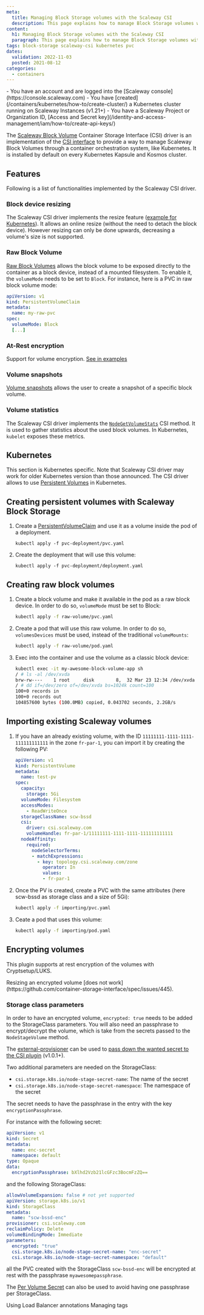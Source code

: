 ```yaml
---
meta:
  title: Managing Block Storage volumes with the Scaleway CSI
  description: This page explains how to manage Block Storage volumes with the Scaleway CSI.
content:
  h1: Managing Block Storage volumes with the Scaleway CSI
  paragraph: This page explains how to manage Block Storage volumes with the Scaleway CSI.
tags: block-storage scaleway-csi kubernetes pvc 
dates:
  validation: 2022-11-03
  posted: 2021-08-12
categories:
  - containers
---
```


<Macro id="iam-requirements" />

<Message type="requirement">
  - You have an account and are logged into the [Scaleway console](https://console.scaleway.com)
  - You have [created](/containers/kubernetes/how-to/create-cluster/) a Kubernetes cluster running on Scaleway Instances (v1.21+)
  - You have a Scaleway Project or Organization ID, [Access and Secret key](/identity-and-access-management/iam/how-to/create-api-keys/)
</Message>


The [Scaleway Block Volume](https://www.scaleway.com/en/block-storage/) Container Storage Interface (CSI) driver is an implementation of the [CSI interface](https://github.com/container-storage-interface/spec/blob/master/spec.md) to provide a way to manage Scaleway Block Volumes through a container orchestration system, like Kubernetes. It is installed by default on every Kubernetes Kapsule and Kosmos cluster.


## Features

Following is a list of functionalities implemented by the Scaleway CSI driver.

### Block device resizing

The Scaleway CSI driver implements the resize feature ([example for Kubernetes](https://kubernetes.io/blog/2018/07/12/resizing-persistent-volumes-using-kubernetes/)). It allows an online resize (without the need to detach the block device). However resizing can only be done upwards, decreasing a volume's size is not supported.

### Raw Block Volume

[Raw Block Volumes](https://kubernetes.io/blog/2019/03/07/raw-block-volume-support-to-beta/) allows the block volume to be exposed directly to the container as a block device, instead of a mounted filesystem. To enable it, the `volumeMode` needs to be set to `Block`. For instance, here is a PVC in raw block volume mode:

```yaml
apiVersion: v1
kind: PersistentVolumeClaim
metadata:
  name: my-raw-pvc
spec:
  volumeMode: Block
  [...]
```

### At-Rest encryption

Support for volume encryption. [See in examples](https://github.com/scaleway/scaleway-csi/tree/master/examples/kubernetes/#encrypting-volumes)

### Volume snapshots

[Volume snapshots](https://kubernetes.io/docs/concepts/storage/volume-snapshots/) allows the user to create a snapshot of a specific block volume. 

### Volume statistics

The Scaleway CSI driver implements the [`NodeGetVolumeStats`](https://github.com/container-storage-interface/spec/blob/master/spec.md/#nodegetvolumestats) CSI method. It is used to gather statistics about the used block volumes. In Kubernetes, `kubelet` exposes these metrics.

## Kubernetes

This section is Kubernetes specific. Note that Scaleway CSI driver may work for older Kubernetes version than those announced.
The CSI driver allows to use [Persistent Volumes](https://kubernetes.io/docs/concepts/storage/persistent-volumes/) in Kubernetes.

## Creating persistent volumes with Scaleway Block Storage 

1. Create a [PersistentVolumeClaim](https://kubernetes.io/docs/concepts/storage/persistent-volumes/) and use it as a volume inside the pod of a deployment.
    ```
    kubectl apply -f pvc-deployment/pvc.yaml
    ```
2. Create the deployment that will use this volume:
    ```
    kubectl apply -f pvc-deployment/deployment.yaml
    ```

## Creating raw block volumes 

1. Create a block volume and make it available in the pod as a raw block device. In order to do so, `volumeMode` must be set to Block:
    ```bash
    kubectl apply -f raw-volume/pvc.yaml
    ```
2. Create a pod that will use this raw volume. In order to do so, `volumesDevices` must be used, instead of the traditional `volumeMounts`:
    ```bash
    kubectl apply -f raw-volume/pod.yaml
    ```
3. Exec into the container and use the volume as a classic block device:
    ```bash
    kubectl exec -it my-awesome-block-volume-app sh
    / # ls -al /dev/xvda
    brw-rw----    1 root     disk        8,  32 Mar 23 12:34 /dev/xvda
    / # dd if=/dev/zero of=/dev/xvda bs=1024k count=100
    100+0 records in
    100+0 records out
    104857600 bytes (100.0MB) copied, 0.043702 seconds, 2.2GB/s
    ```

## Importing existing Scaleway volumes

1. If you have an already existing volume, with the ID `11111111-1111-1111-111111111111` in the zone `fr-par-1`, you can import it by creating the following PV:
    ```yaml
    apiVersion: v1
    kind: PersistentVolume
    metadata:
      name: test-pv
    spec:
      capacity:
        storage: 5Gi
      volumeMode: Filesystem
      accessModes:
        - ReadWriteOnce
      storageClassName: scw-bssd
      csi:
        driver: csi.scaleway.com
        volumeHandle: fr-par-1/11111111-1111-1111-111111111111
      nodeAffinity:
        required:
          nodeSelectorTerms:
          - matchExpressions:
            - key: topology.csi.scaleway.com/zone
              operator: In
              values:
              - fr-par-1
    ```
2. Once the PV is created, create a PVC with the same attributes (here scw-bssd as storage class and a size of 5Gi):
    ```bash
    kubectl apply -f importing/pvc.yaml
    ```
3. Ceate a pod that uses this volume:
    ```bash
    kubectl apply -f importing/pod.yaml
    ```

## Encrypting volumes 

This plugin supports at rest encryption of the volumes with Cryptsetup/LUKS.

<Message type="note">
  Resizing an encrypted volume [does not work](https://github.com/container-storage-interface/spec/issues/445).
</Message>

### Storage class parameters

In order to have an encrypted volume, `encrypted: true` needs to be added to the StorageClass parameters.
You will also need an passphrase to encrypt/decrypt the volume, which is take from the secrets passed to the `NodeStageVolume` method.

The [external-provisioner](https://github.com/kubernetes-csi/external-provisioner) can be used to [pass down the wanted secret to the CSI plugin](https://kubernetes-csi.github.io/docs/secrets-and-credentials-storage-class.html) (v1.0.1+).

Two additional parameters are needed on the StorageClass:
- `csi.storage.k8s.io/node-stage-secret-name`: The name of the secret
- `csi.storage.k8s.io/node-stage-secret-namespace`: The namespace of the secret

The secret needs to have the passphrase in the entry with the key `encryptionPassphrase`.

For instance with the following secret:
```yaml
apiVersion: v1
kind: Secret
metadata:
  name: enc-secret
  namespace: default
type: Opaque
data:
  encryptionPassphrase: bXlhd2Vzb21lcGFzc3BocmFzZQ==
```

and the following StorageClass:
```yaml
allowVolumeExpansion: false # not yet supported
apiVersion: storage.k8s.io/v1
kind: StorageClass
metadata:
  name: "scw-bssd-enc"
provisioner: csi.scaleway.com
reclaimPolicy: Delete
volumeBindingMode: Immediate
parameters:
  encrypted: "true"
  csi.storage.k8s.io/node-stage-secret-name: "enc-secret"
  csi.storage.k8s.io/node-stage-secret-namespace: "default"
```

all the PVC created with the StorageClass `scw-bssd-enc` will be encrypted at rest with the passphrase `myawesomepassphrase`.

The [Per Volume Secret](https://kubernetes-csi.github.io/docs/secrets-and-credentials-storage-class.html#per-volume-secrets) can also be used to avoid having one passphrase per StorageClass.


<Navigation title="See Also">
  <PreviousButton to="/containers/kubernetes/api-cli/using-load-balancer-annotations/">Using Load Balancer annotations</PreviousButton>
  <NextButton to="/containers/kubernetes/api-cli/managing-tags/">Managing tags</NextButton>
</Navigation>
